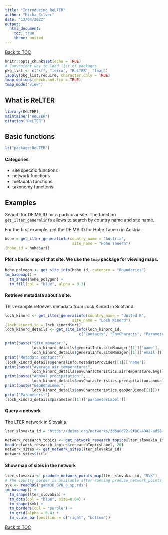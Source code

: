 ```yaml
---
title: "Introducing ReLTER"
author: "Micha Silver"
date: "13/04/2022"
output:
  html_document:
    toc: true
    theme: united
---
```


[Back to TOC](index.html)

```r
knitr::opts_chunk$set(echo = TRUE)
# Convenient way to load list of packages
pkg_list <- c("sf", "terra", "ReLTER", "tmap")
lapply(pkg_list,require, character.only = TRUE)
tmap_options(check.and.fix = TRUE)
tmap_mode("view")
```

## What is ReLTER

```r
library(ReLTER)
maintainer("ReLTER")
citation("ReLTER")
```

## Basic functions

```r
ls("package:ReLTER")
```

#### Categories

  - site specific functions
  - network functions
  - metadata functions
  - taxonomy functions
 
## Examples

Search for DEIMS ID for a particular site. The function `get_ilter_generalinfo` allows to search by country name and site name.

For the first example, get the DEIMS ID for Hohe Tauern in Austria
```r
hohe = get_ilter_generalinfo(country_name = "Austria",
                              site_name = "Hohe Tauern")
(hohe_id = hohe$uri)
```

#### Plot a basic map of that site. We use the `tmap` package for viewing maps.

```r
hohe_polygon <- get_site_info(hohe_id, category = "Boundaries")
tm_basemap() + 
  tm_shape(hohe_polygon) +
  tm_fill(col = "blue", alpha = 0.3)
```

#### Retrieve metadata about a site. 

This example retrieves metadata from Lock Kinord in Scotland.

```r
loch_kinord <- get_ilter_generalinfo(country_name = "United K",
                              site_name = "Loch Kinord")
(loch_kinord_id = loch_kinord$uri)
loch_kinord_details <- get_site_info(loch_kinord_id,
                                 c("Contacts", "EnvCharacts", "Parameters"))

print(paste("Site manager:",
            loch_kinord_details$generalInfo.siteManager[[1]]['name'],
            loch_kinord_details$generalInfo.siteManager[[1]]['email']))
print("Metadata contact:")
(loch_kinord_details$generalInfo.metadataProvider[[1]]['name'])
print(paste("Average air temperature:",
            loch_kinord_details$envCharacteristics.airTemperature.avg))
print(paste("Annual precipitation:",
            loch_kinord_details$envCharacteristics.precipitation.annual))
print(paste("GeoBonBiome:",
            loch_kinord_details$envCharacteristics.geoBonBiome[[1]]))
print("Parameters:")
(loch_kinord_details$parameter[[1]]['parameterLabel'])
```

#### Query a network

The LTER network in Slovakia

```r
lter_slovakia_id = "https://deims.org/networks/3d6a8d72-9f86-4082-ad56-a361b4cdc8a0"

network_research_topics <- get_network_research_topics(lter_slovakia_id)
head(network_research_topics$researchTopicsLabel, 20)
network_sites <- get_network_sites(lter_slovakia_id)
network_sites$title
```

#### Show map of sites in the network

```r
lter_slovakia <- produce_network_points_map(lter_slovakia_id, "SVK")
# The country border is available after running produce_network_points_map()
svk <- readRDS("gadm36_SVK_0_sp.rds")
tm_basemap() + 
  tm_shape(lter_slovakia) + 
  tm_dots(col = "blue", size=0.04) +
  tm_shape(svk) + 
  tm_borders(col = "purple") +
  tm_grid(alpha = 0.4) +
  tm_scale_bar(position = c("right", "bottom"))
```

[Back to TOC](index.html)

